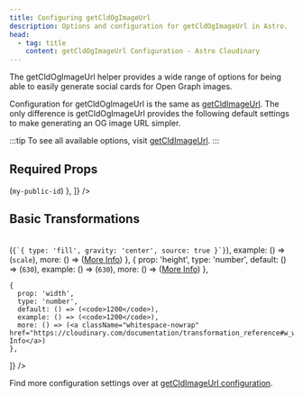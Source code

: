 ```yaml
---
title: Configuring getCldOgImageUrl
description: Options and configuration for getCldOgImageUrl in Astro.
head:
  - tag: title
    content: getCldOgImageUrl Configuration - Astro Cloudinary
---
```



The getCldOgImageUrl helper provides a wide range of options for being able to easily generate social cards for Open Graph images.

Configuration for getCldOgImageUrl is the same as [getCldImageUrl](/getcldimageurl/configuration). The only difference is getCldOgImageUrl
provides the following default settings to make generating an OG image URL simpler.

:::tip
To see all available options, visit [getCldImageUrl](/getcldimageurl/configuration).
:::

## Required Props

<Table
  columns={[
    {
      id: 'prop',
      title: 'Prop'
    },
    {
      id: 'type',
      title: 'Type'
    },
    {
      id: 'required',
      title: 'Required'
    },
    {
      id: 'example',
      title: 'Example'
    },
    {
      id: 'more'
    },
  ]}
  data={[
    {
      prop: 'src',
      type: 'string',
      required: 'Yes',
      example: () => (<code>my-public-id</code>)
    },
  ]}
/>

## Basic Transformations

<Table
  columns={[
    {
      id: 'prop',
      title: 'Prop'
    },
    {
      id: 'type',
      title: 'Type'
    },
    {
      id: 'default',
      title: 'Default'
    },
    {
      id: 'example',
      title: 'Example'
    },
    {
      id: 'more'
    },
  ]}
  data={[
    {
      prop: 'crop',
      type: 'string',
      default: () => (<code>{`{ type: 'fill', gravity: 'center', source: true }`}</code>),
      example: () => (<code>scale</code>),
      more: () => (<a className="whitespace-nowrap" href="https://cloudinary.com/documentation/transformation_reference#c_crop_resize">More Info</a>)
    },
    {
      prop: 'height',
      type: 'number',
      default: () => (<code>630</code>),
      example: () => (<code>630</code>),
      more: () => (<a className="whitespace-nowrap" href="https://cloudinary.com/documentation/transformation_reference#h_height">More Info</a>)
    },

    {
      prop: 'width',
      type: 'number',
      default: () => (<code>1200</code>),
      example: () => (<code>1200</code>),
      more: () => (<a className="whitespace-nowrap" href="https://cloudinary.com/documentation/transformation_reference#w_width">More Info</a>)
    },
  ]}
/>

Find more configuration settings over at [getCldImageUrl configuration](/getcldimageurl/configuration).